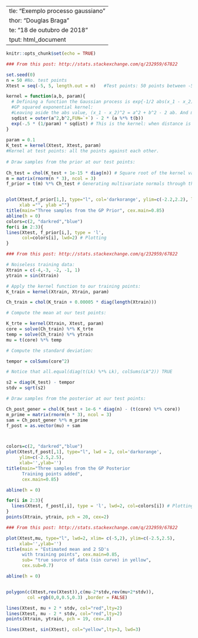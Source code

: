  ---
title: "Exemplo processo gaussiano"
author: "Douglas Braga"
date: "18 de outubro de 2018"
output: html_document
---

```r
knitr::opts_chunk$set(echo = TRUE)
```



```r
### From this post: http://stats.stackexchange.com/q/232959/67822

set.seed(0)
n = 50 #No. test points
Xtest = seq(-5, 5, length.out = n)   #Test points: 50 points between -5 and +5: -5, -4.79, -4.59,..., 4.59, 4.79, 5

kernel = function(a,b, param){                                   
  # Defining a function the Gaussian process is exp{-1/2 abs(x_1 - x_2)^2}
  #GP squared exponential kernel:
  #Leaving aside the abs value, (x_1 - x_2)^2 = a^2 + b^2 - 2 ab. And making the matrices congruous:
  sqdist = outer(a^2,b^2,FUN=`+`) - 2 * (a %*% t(b))
  exp(-.5 * (1/param) * sqdist) # This is the kernel: when distance is inf. the exponential becomes 1/e^inf =0, when dist=0, k =1
}
  
param = 0.1                                        
K_test = kernel(Xtest, Xtest, param)                       
#Kernel at test points: all the points against each other.
  
# Draw samples from the prior at our test points:
  
Ch_test = chol(K_test + 1e-15 * diag(n)) # Square root of the kernel values (the Cholesky)
m = matrix(rnorm(n * 3), ncol = 3)
f_prior = t(m) %*% Ch_test # Generating multivariate normals through the Cholesky representing the kernels


plot(Xtest,f_prior[1,], type="l", col='darkorange', ylim=c(-2.2,2.2), lwd = 2,
     xlab ="", ylab ="")
title(main="Three samples from the GP Prior", cex.main=0.85)
abline(h = 0)
colors=c(2, "darkred","blue")
for(i in 2:3){
lines(Xtest, f_prior[i,], type = 'l', 
      col=colors[i], lwd=2) # Plotting
}
```

```r
### From this post: http://stats.stackexchange.com/q/232959/67822

# Noiseless training data:
Xtrain = c(-4,-3, -2, -1, 1)
ytrain = sin(Xtrain)

# Apply the kernel function to our training points:
K_train = kernel(Xtrain, Xtrain, param)

Ch_train = chol(K_train + 0.00005 * diag(length(Xtrain)))

# Compute the mean at our test points:

K_trte = kernel(Xtrain, Xtest, param)
core = solve(Ch_train) %*% K_trte
temp = solve(Ch_train) %*% ytrain
mu = t(core) %*% temp

# Compute the standard deviation:

tempor = colSums(core^2)

# Notice that all.equal(diag(t(Lk) %*% Lk), colSums(Lk^2)) TRUE

s2 = diag(K_test) - tempor
stdv = sqrt(s2)

# Draw samples from the posterior at our test points:

Ch_post_gener = chol(K_test + 1e-6 * diag(n) - (t(core) %*% core))
m_prime = matrix(rnorm(n * 3), ncol = 3)
sam = Ch_post_gener %*% m_prime
f_post = as.vector(mu) + sam



colors=c(2, "darkred","blue")
plot(Xtest,f_post[,1], type="l", lwd = 2, col='darkorange', 
     ylim=c(-2.5,2.5),
     xlab='',ylab='') 
title(main="Three samples from the GP Posterior
      Training points added",
      cex.main=0.85)

abline(h = 0)

for(i in 2:3){
  lines(Xtest, f_post[,i], type = 'l', lwd=2, col=colors[i]) # Plotting
}
points(Xtrain, ytrain, pch = 20, cex=2)
```

```r
### From this post: http://stats.stackexchange.com/q/232959/67822

plot(Xtest,mu, type="l", lwd=2, xlim= c(-5,2), ylim=c(-2.5,2.5),
     xlab='',ylab='')
title(main = "Estimated mean and 2 SD's
      with training points", cex.main=0.85,
      sub= "true source of data (sin curve) in yellow",
      cex.sub=0.7)

abline(h = 0)


polygon(c(Xtest,rev(Xtest)),c(mu-2*stdv,rev(mu+2*stdv)),
        col =rgb(0,0,0.5,0.3) ,border = FALSE)

lines(Xtest, mu + 2 * stdv, col="red",lty=2)
lines(Xtest, mu - 2 * stdv, col="red",lty=2)
points(Xtrain, ytrain, pch = 19, cex=.8)

lines(Xtest, sin(Xtest), col="yellow",lty=3, lwd=3)
```

